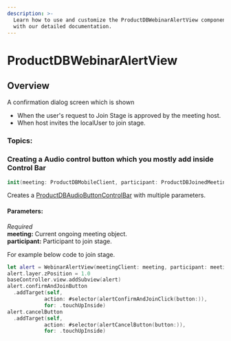 ```yaml
---
description: >-
  Learn how to use and customize the ProductDBWebinarAlertView component in ProductDB's iOS UiKit
  with our detailed documentation.
---
```


# ProductDBWebinarAlertView
## Overview
A confirmation dialog screen which is shown
- When the user's request to Join Stage is approved by the meeting host.
- When host invites the localUser to join stage.

### Topics:

### Creating a Audio control button which you mostly add inside Control Bar

```swift
init(meeting: ProductDBMobileClient, participant: ProductDBJoinedMeetingParticipant) {
```
Creates a [ProductDBAudioButtonControlBar](/ios/components/productdb-mic-toggle) with multiple parameters. 

#### Parameters:
*Required*  
**meeting:** Current ongoing meeting object.   
**participant:** Participant to join stage.                                         

For example below code to join stage. 

```swift
let alert = WebinarAlertView(meetingClient: meeting, participant: meeting.localUser)
alert.layer.zPosition = 1.0
baseController.view.addSubview(alert)
alert.confirmAndJoinButton
  .addTarget(self,
            action: #selector(alertConfirmAndJoinClick(button:)),
            for: .touchUpInside)
alert.cancelButton
  .addTarget(self,
            action: #selector(alertCancelButton(button:)),
            for: .touchUpInside)
```

<head>
  <title>iOS WebinarAlertView</title>
</head>
